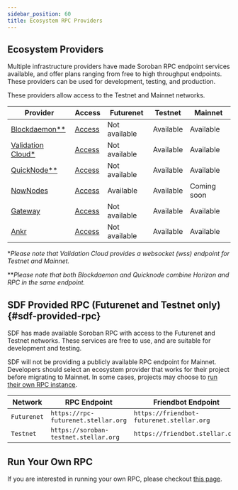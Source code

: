 ```yaml
---
sidebar_position: 60
title: Ecosystem RPC Providers
---
```


## Ecosystem Providers

Multiple infrastructure providers have made Soroban RPC endpoint services available, and offer plans ranging from free to high throughput endpoints. These providers can be used for development, testing, and production.

These providers allow access to the Testnet and Mainnet networks.

| Provider                                                                           | Access                                              | Futurenet     | Testnet   | Mainnet     |
| ---------------------------------------------------------------------------------- | --------------------------------------------------- | ------------- | --------- | ----------- |
| [Blockdaemon\**](https://docs.blockdaemon.com/reference/how-to-access-soroban-api) | [Access](https://www.blockdaemon.com/apply/soroban) | Not available | Available | Available   |
| [Validation Cloud\*](https://validationcloud.io/)                                  | [Access](https://app.validationcloud.io/)           | Not available | Available | Available   |
| [QuickNode\**](https://www.quicknode.com/docs/stellar)                             | [Access](https://www.quicknode.com/chains/stellar)  | Not available | Available | Available   |
| [NowNodes](https://nownodes.io/nodes/stellar-xlm)                                  | [Access](https://nownodes.io/nodes/stellar-xlm)     | Available     | Available | Coming soon |
| [Gateway](https://gateway.fm/)                                                     | [Access](https://gateway.fm/public-rpc/)            | Not available | Available | Available   |
| [Ankr](https://www.ankr.com/rpc/advanced-api/)                                     | [Access](https://www.ankr.com/rpc/advanced-api/)    | Not available | Available | Available   |

\*_Please note that Validation Cloud provides a websocket (wss) endpoint for Testnet and Mainnet._

\**_Please note that both Blockdaemon and Quicknode combine Horizon and RPC in the same endpoint._

## SDF Provided RPC (Futurenet and Testnet only) {#sdf-provided-rpc}

SDF has made available Soroban RPC with access to the Futurenet and Testnet networks. These services are free to use, and are suitable for development and testing.

SDF will not be providing a publicly available RPC endpoint for Mainnet. Developers should select an ecosystem provider that works for their project before migrating to Mainnet. In some cases, projects may choose to [run their own RPC instance](./admin-guide.mdx).

| Network     | RPC Endpoint                          | Friendbot Endpoint                        | Provider                      |
| ----------- | ------------------------------------- | ----------------------------------------- | ----------------------------- |
| `Futurenet` | `https://rpc-futurenet.stellar.org`   | `https://friendbot-futurenet.stellar.org` | [SDF](http://www.stellar.org) |
| `Testnet`   | `https://soroban-testnet.stellar.org` | `https://friendbot.stellar.org`           | [SDF](http://www.stellar.org) |

## Run Your Own RPC

If you are interested in running your own RPC, please checkout
[this page](./admin-guide.mdx).
